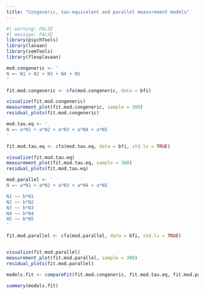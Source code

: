 ```yaml
---
title: "Congeneric, tau-equivalent and parallel measurement models"
---
```


```r
#| warning: FALSE
#| message: FALSE
library(psychTools)
library(lavaan)
library(semTools)
library(flexplavaan)
```

```r
mod.congeneric <- '
N =~ N1 + N2 + N3 + N4 + N5
'

fit.mod.congeneric <- cfa(mod.congeneric, data = bfi)

visualize(fit.mod.congeneric)
measurement_plot(fit.mod.congeneric, sample = 300)
residual_plots(fit.mod.congeneric)

```



```r
mod.tau.eq <- '
N =~ a*N1 + a*N2 + a*N3 + a*N4 + a*N5
'

fit.mod.tau.eq <- cfa(mod.tau.eq, data = bfi, std.lv = TRUE)

visualize(fit.mod.tau.eq)
measurement_plot(fit.mod.tau.eq, sample = 300)
residual_plots(fit.mod.tau.eq)
```



```r
mod.parallel <- '
N =~ a*N1 + a*N2 + a*N3 + a*N4 + a*N5

N1 ~~ b*N1
N2 ~~ b*N2
N3 ~~ b*N3
N4 ~~ b*N4
N5 ~~ b*N5
'

fit.mod.parallel <- cfa(mod.parallel, data = bfi, std.lv = TRUE)


visualize(fit.mod.parallel)
measurement_plot(fit.mod.parallel, sample = 300)
residual_plots(fit.mod.parallel)
```

```r
models.fit <- compareFit(fit.mod.congeneric, fit.mod.tau.eq, fit.mod.parallel)

summary(models.fit)
```


